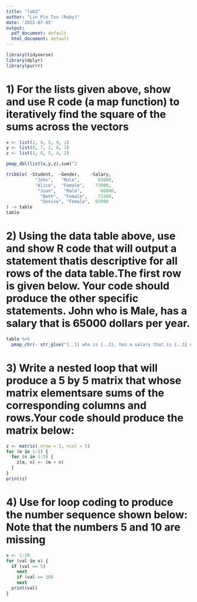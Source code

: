```yaml
---
title: "lab3"
author: "Lin Pin Tzu (Ruby)"
date: '2022-07-05'
output:
  pdf_document: default
  html_document: default
---
```


```r
library(tidyverse)
library(dplyr)
library(purrr)
```

# 1) For the lists given above, show and use R code (a map function) to iteratively find the square of the sums across the vectors
```r
x <- list(2, 4, 5, 9, 1)
y <- list(8, 7, 2, 8, 3)
z <- list(1, 8, 5, 4, 2)
```

```r
pmap_dbl(list(x,y,z),sum)^2
```


```r
tribble( ~Student,  ~Gender,    ~Salary,
           "John",   "Male",       65000,
           "Alice",  "Female",    73000,
            "Juan",   "Male",       66000,
             "Beth",  "Female",    71500,
             "Denise", "Female",  82000
) -> table
table
```
# 2) Using the data table above, use and show R code that will output a statement thatis descriptive for all rows of the data table.The first row is given below.  Your code should produce the other specific statements. John who is Male, has a salary that is 65000 dollars per year.
```r
table %>% 
  pmap_chr(~ str_glue("{..1} who is {..2}, has a salary that is {..3} dollars per year ")) 
```

# 3) Write a nested loop that will produce a 5 by 5 matrix that whose matrix elementsare sums of the corresponding columns and rows.Your code should produce the matrix below:
```r
z <- matrix( nrow = 5, ncol = 5)
for (m in 1:5) {
  for (n in 1:5) {
    z[m, n] <- (m + n)
  }
}
print(z)

```
# 4) Use for loop coding to produce the number sequence shown below: Note that the numbers 5 and 10 are missing
```r
x <- 1:20 
for (val in x) {
  if (val == 5)
    next
    if (val == 10)
    next
  print(val)
}
```
